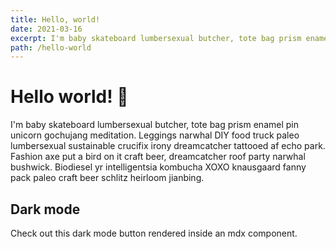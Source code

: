 ```yaml
---
title: Hello, world!
date: 2021-03-16
excerpt: I'm baby skateboard lumbersexual butcher, tote bag prism enamel pin unicorn gochujang meditation.
path: /hello-world
---
```



# Hello world! 🎉

I'm baby skateboard lumbersexual butcher, tote bag prism enamel pin unicorn gochujang meditation. Leggings narwhal DIY food truck paleo lumbersexual sustainable crucifix irony dreamcatcher tattooed af echo park. Fashion axe put a bird on it craft beer, dreamcatcher roof party narwhal bushwick. Biodiesel yr intelligentsia kombucha XOXO knausgaard fanny pack paleo craft beer schlitz heirloom jianbing.

## Dark mode

Check out this dark mode button rendered inside an mdx component.

<DarkModeButton />
